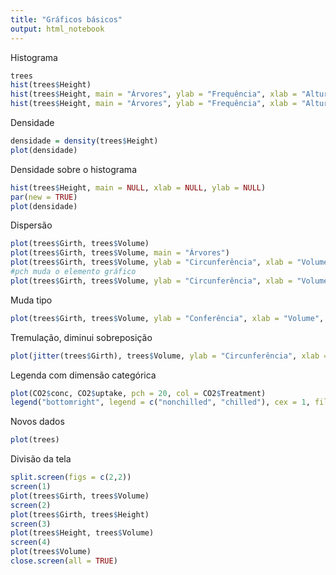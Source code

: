 ```yaml
---
title: "Gráficos básicos"
output: html_notebook
---
```

Histograma
```r
trees
hist(trees$Height)
hist(trees$Height, main = "Árvores", ylab = "Frequência", xlab = "Altura", col = "blue")
hist(trees$Height, main = "Árvores", ylab = "Frequência", xlab = "Altura", col = "blue", density = 20, breaks = 20)
```
Densidade
```r
densidade = density(trees$Height)
plot(densidade)
```
Densidade sobre o histograma
```r
hist(trees$Height, main = NULL, xlab = NULL, ylab = NULL)
par(new = TRUE)
plot(densidade)
```
Dispersão
```r
plot(trees$Girth, trees$Volume)
plot(trees$Girth, trees$Volume, main = "Árvores")
plot(trees$Girth, trees$Volume, ylab = "Circunferência", xlab = "Volume", col = "blue", main = "Árvores")
#pch muda o elemento gráfico
plot(trees$Girth, trees$Volume, ylab = "Circunferência", xlab = "Volume", col = "blue", main = "Árvores", pch = 20)
```
Muda tipo
```r
plot(trees$Girth, trees$Volume, ylab = "Conferência", xlab = "Volume", col = "blue", main = "Árvores", pch = 20, type = "l")
```
Tremulação, diminui sobreposição
```r
plot(jitter(trees$Girth), trees$Volume, ylab = "Circunferência", xlab = "Volume", col = "blue", main = "Árvores")
```
Legenda com dimensão categórica
```r
plot(CO2$conc, CO2$uptake, pch = 20, col = CO2$Treatment)
legend("bottomright", legend = c("nonchilled", "chilled"), cex = 1, fill = c("black", "red"))
```
Novos dados
```r
plot(trees)
```
Divisão da tela
```r
split.screen(figs = c(2,2))
screen(1)
plot(trees$Girth, trees$Volume)
screen(2)
plot(trees$Girth, trees$Height)
screen(3)
plot(trees$Height, trees$Volume)
screen(4)
plot(trees$Volume)
close.screen(all = TRUE)
```